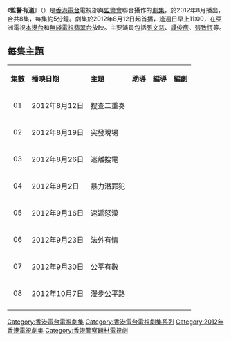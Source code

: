 {{multiple issues|
{{expand|time=2016-02-08T13:35:41+00:00}}
<noinclude>{{Real world|time=2016-02-08T13:35:41+00:00}}</noinclude>
{{unreferenced|time=2016-02-08T13:35:41+00:00}}
{{update|time=2016-02-08T13:35:41+00:00}}
}}
{{香港電台電視節目
|中文節目名=監警有道
|英文節目名=IPCC Files
|圖片=
|製作年份=2012
|監製=[[利子良|利子良]]
|編導=
|助導=
|語言=[[粵語|粵語]]
|集數=8集
|類型=劇集
|製作公司=[[香港電台|香港電台]]電視部
|本港台播出時期=2012年8月12日－2012年10月7日
|本港台視頻制式=[[16:9|16:9]] [[HDTV|HDTV]] [[1080i|1080i]]
|本港台音頻制式=[[立體聲|立體聲]]
|本港台播出時間=逢星期日 11:00-11:05
|翡翠台播出日期=2012年8月12日－2012年10月7日
|翡翠台視頻制式=[[16:9|16:9]] [[HDTV|HDTV]] [[1080i|1080i]]
|翡翠台音頻制式=[[立體聲|立體聲]]
|翡翠台播出時間=逢星期日 15:20-15:25
|演出=[[張文慈|張文慈]]、[[譚俊彥|譚俊彥]]、[[張致恆|張致恆]]
|地區=香港
|前集=[[監警有道|監警有道]]（2015）
}}

《'''監警有道'''》（{{lang-en|'''IPCC Files'''}}）是[[香港電台|香港電台]]電視部與[[監警會|監警會]]聯合攝作的[[劇集|劇集]]，於2012年8月播出，合共8集，每集約5分鐘。劇集於2012年8月12日起首播，逢週日早上11:00，在亞洲電視[[本港台|本港台]]和[[電視廣播有限公司|無綫電視]][[翡翠台|翡翠台]]放映。主要演員包括[[張文慈|張文慈]]、[[譚俊彥|譚俊彥]]、[[張致恆|張致恆]]等。

==每集主題==
{|class="wikitable"
|- style="background:cornflowerblue; color:white" align=center
|'''集數'''||'''播映日期'''||'''主題'''||'''助導'''||'''編導'''||'''編劇'''
|-
|align=center|01||2012年8月12日||搜查二重奏||||||
|-
|align=center|02||2012年8月19日||突發現場||||||
|-
|align=center|03||2012年8月26日||迷離搜電||||||
|-
|align=center|04||2012年9月2日||暴力潛罪犯||||||
|-
|align=center|05||2012年9月16日||速遞怒漢||||||
|-
|align=center|06||2012年9月23日||法外有情||||||
|-
|align=center|07||2012年9月30日||公平有數||||||
|-
|align=center|08||2012年10月7日||漫步公平路||||||
|-
|}

[[Category:香港電台電視劇集|Category:香港電台電視劇集]]
[[Category:香港電台電視劇集系列|Category:香港電台電視劇集系列]]
[[Category:2012年香港電視劇集|Category:2012年香港電視劇集]]
[[Category:香港警察題材電視劇|Category:香港警察題材電視劇]]